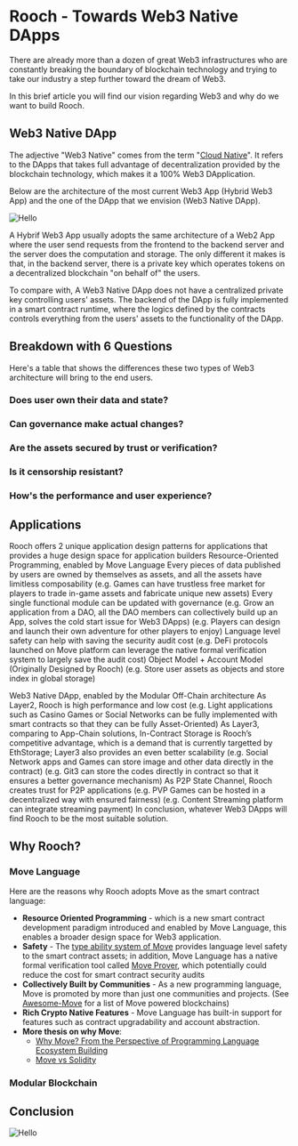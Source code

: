 # Rooch - Towards Web3 Native DApps

There are already more than a dozen of great Web3 infrastructures who are constantly breaking the boundary of blockchain technology and trying to take our industry a step further toward the dream of Web3.

In this brief article you will find our vision regarding Web3 and why do we want to build Rooch.

## Web3 Native DApp

The adjective "Web3 Native" comes from the term "[Cloud Native](https://www.oracle.com/cloud/cloud-native/what-is-cloud-native/)". It refers to the DApps that takes full advantage of decentralization provided by the blockchain technology, which makes it a 100% Web3 DApplication.

Below are the architecture of the most current Web3 App (Hybrid Web3 App) and the one of the DApp that we envision (Web3 Native DApp).


<Image
  src="/docs/web3-native-dapp.png"
  alt="Hello"
  width={450}
  height={450}
  class="mx-auto my-8"
/>

A Hybrif Web3 App usually adopts the same architecture of a Web2 App where the user send requests from the frontend to the backend server and the server does the computation and storage. The only different it makes is that, in the backend server, there is a private key which operates tokens on a decentralized blockchain "on behalf of" the users.

To compare with, A Web3 Native DApp does not have a centralized private key controlling users' assets. The backend of the DApp is fully implemented in a smart contract runtime, where the logics defined by the contracts controls everything from the users' assets to the functionality of the DApp.

## Breakdown with 6 Questions

Here's a table that shows the differences these two types of Web3 architecture will bring to the end users.

### Does user own their data and state?

### Can governance make actual changes?

### Are the assets secured by trust or verification?

### Is it censorship resistant?

### How's the performance and user experience?

## Applications

Rooch offers 2 unique application design patterns for applications that provides a huge design space for application builders
Resource-Oriented Programming, enabled by Move Language
Every pieces of data published by users are owned by themselves as assets, and all the assets have limitless composability
(e.g. Games can have trustless free market for players to trade in-game assets and fabricate unique new assets)
Every single functional module can be updated with governance
(e.g. Grow an application from a DAO, all the DAO members can collectively build up an App, solves the cold start issue for Web3 DApps)
(e.g. Players can design and launch their own adventure for other players to enjoy)
Language level safety can help with saving the security audit cost
(e.g. DeFi protocols launched on Move platform can leverage the native formal verification system to largely save the audit cost)
Object Model + Account Model (Originally Designed by Rooch)
(e.g. Store user assets as objects and store index in global storage)

Web3 Native DApp, enabled by the Modular Off-Chain architecture
As Layer2, Rooch is high performance and low cost
(e.g. Light applications such as Casino Games or Social Networks can be fully implemented with smart contracts so that they can be fully Asset-Oriented)
As Layer3, comparing to App-Chain solutions, In-Contract Storage is Rooch’s competitive advantage, which is a demand that is currently targetted by EthStorage;
Layer3 also provides an even better scalability
(e.g. Social Network apps and Games can store image and other data directly in the contract)
(e.g. Git3 can store the codes directly in contract so that it ensures a better governance mechanism)
As P2P State Channel, Rooch creates trust for P2P applications
(e.g. PVP Games can be hosted in a decentralized way with ensured fairness)
(e.g. Content Streaming platform can integrate streaming payment)
In conclusion, whatever Web3 DApps will find Rooch to be the most suitable solution.

## Why Rooch?

### Move Language

Here are the reasons why Rooch adopts Move as the smart contract language:

- **Resource Oriented Programming** - which is a new smart contract development paradigm introduced and enabled by Move Language, this enables a broader design space for Web3 application.
- **Safety** - The [type ability system of Move](https://move-book.com/advanced-topics/types-with-abilities.html) provides language level safety to the smart contract assets; in addition, Move Language has a native formal verification tool called [Move Prover](https://github.com/move-language/move/blob/main/language/move-prover/doc/user/prover-guide.md), which potentially could reduce the cost for smart contract security audits
- **Collectively Built by Communities** - As a new programming language, Move is promoted by more than just one communities and projects. (See [Awesome-Move](https://awesome-move.com/#move-powered-blockchains) for a list of Move powered blockchains)
- **Rich Crypto Native Features** - Move Language has built-in support for features such as contract upgradability and account abstraction.
- **More thesis on why Move**:
  - [Why Move? From the Perspective of Programming Language Ecosystem Building](/blog/why-move-ecosystem)
  - [Move vs Solidity](https://docs.sui.io/learn/why-move#move-vs-solidity)

### Modular Blockchain

## Conclusion

<Image
  src="/docs/web3-comparsion.png"
  alt="Hello"
  width={700}
  height={500}
  class="mx-auto my-4"
/>
